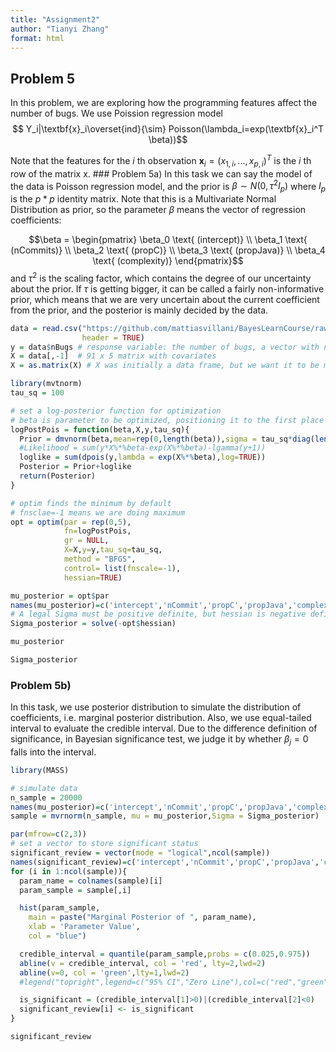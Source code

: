 ```yaml
---
title: "Assignment2"
author: "Tianyi Zhang"
format: html
---
```


## Problem 5
In this problem, we are exploring how the programming features affect the number of bugs. We use Poission regression model 
$$ Y_i|\textbf{x}_i\overset{ind}{\sim} Poisson(\lambda_i=exp(\textbf{x}_i^T \beta))$$

Note that the features for the $i$ th observation $\textbf{x}_i=(x_{1,i},...,x_{p,i})^T$ is the $i$ th row of the matrix x. 
### Problem 5a)
In this task we can say the model of the data is Poisson regression model, and the prior is $\beta \sim N(0,\tau^2 I_p)$ where $I_p$ is the $p*p$ identity matrix. Note that this is a Multivariate Normal Distribution as prior, so the parameter $\beta$ means the vector of regression coefficients:

$$\beta = 
\begin{pmatrix}
  \beta_0 \text{ (intercept)} \\
  \beta_1 \text{ (nCommits)}  \\
  \beta_2 \text{ (propC)}     \\
  \beta_3 \text{ (propJava)}   \\
  \beta_4 \text{ (complexity)}
\end{pmatrix}$$
and $\tau^2$ is the scaling factor, which contains the degree of our uncertainty about the prior. If $\tau$ is getting bigger, it can be called a fairly non-informative prior, which means that we are very uncertain about the current coefficient from the prior, and the posterior is mainly decided by the data.

```r
data = read.csv("https://github.com/mattiasvillani/BayesLearnCourse/raw/master/assignment/bugs.csv", 
                header = TRUE)
y = data$nBugs # response variable: the number of bugs, a vector with n = 91 observations
X = data[,-1]  # 91 x 5 matrix with covariates
X = as.matrix(X) # X was initially a data frame, but we want it to be matrix
```


```r
library(mvtnorm)
tau_sq = 100

# set a log-posterior function for optimization
# beta is parameter to be optimized, positioning it to the first place
logPostPois = function(beta,X,y,tau_sq){
  Prior = dmvnorm(beta,mean=rep(0,length(beta)),sigma = tau_sq*diag(length(beta)),log = TRUE)
  #Likelihood = sum(y*X%*%beta-exp(X%*%beta)-lgamma(y+1))
  loglike = sum(dpois(y,lambda = exp(X%*%beta),log=TRUE))
  Posterior = Prior+loglike
  return(Posterior)
}

# optim finds the minimum by default
# fnsclae=-1 means we are doing maximum
opt = optim(par = rep(0,5),
            fn=logPostPois,
            gr = NULL,
            X=X,y=y,tau_sq=tau_sq,
            method = "BFGS",
            control= list(fnscale=-1),
            hessian=TRUE)

mu_posterior = opt$par
names(mu_posterior)=c('intercept','nCommit','propC','propJava','complexity')
# A legal Sigma must be positive definite, but hessian is negative definite. So we fetch negative hessian.
Sigma_posterior = solve(-opt$hessian)

mu_posterior

Sigma_posterior

```


### Problem 5b)

In this task, we use posterior distribution to simulate the distribution of coefficients, i.e. marginal posterior distribution. Also, we use equal-tailed interval to evaluate the credible interval. Due to the difference definition of significance, in Bayesian significance test, we judge it by whether $\beta_j=0$ falls into the interval.

```r
library(MASS)

# simulate data
n_sample = 20000
names(mu_posterior)=c('intercept','nCommit','propC','propJava','complexity')
sample = mvrnorm(n_sample, mu = mu_posterior,Sigma = Sigma_posterior)

par(mfrow=c(2,3))
# set a vector to store significant status
significant_review = vector(mode = "logical",ncol(sample))
names(significant_review)=c('intercept','nCommit','propC','propJava','complexity')
for (i in 1:ncol(sample)){
  param_name = colnames(sample)[i]
  param_sample = sample[,i]

  hist(param_sample,
    main = paste("Marginal Posterior of ", param_name),
    xlab = 'Parameter Value',
    col = "blue")

  credible_interval = quantile(param_sample,probs = c(0.025,0.975))
  abline(v = credible_interval, col = 'red', lty=2,lwd=2)
  abline(v=0, col = 'green',lty=1,lwd=2)
  #legend("topright",legend=c("95% CI","Zero Line"),col=c("red","green"),lty=c(2,1),bty="n")

  is_significant = (credible_interval[1]>0)|(credible_interval[2]<0)
  significant_review[i] <- is_significant
}

significant_review


```

